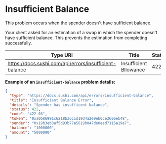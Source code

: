 # Insufficient Balance

This problem occurs when the spender doesn't have sufficient balance.

Your client asked for an estimation of a swap in which the spender doesn't have sufficient balance. This prevents the estimation from completing successfully.

|**Type URI**|**Title**|**Status**|
|---|---|---|
|https://docs.sushi.com/api/errors/insufficient-balance|Insufficient Bllowance|422|

**Example of an <code>insufficient-balance</code> problem details:**

```json
{
  "type": "https://docs.sushi.com/api/errors/insufficient-balance",
  "title": "Insufficient Balance Error",
  "details": "Spender has insufficent balance",
  "status": 422,
  "code": "422-03",
  "token": "0xa0b86991c6218b36c1d19d4a2e9eb0ce3606eb48",
  "sender": "0x19b3eb3af5d93b77a5619b047de0eed7115a19e7",
  "balance": "1000000",
  "amount": "5000000"
}
```